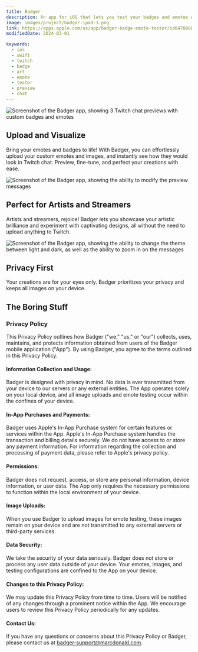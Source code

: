 ```yaml
---
title: Badger
description: An app for iOS that lets you test your badges and emotes without uploading them to Twitch
image: images/project/badger-ipad-3.png
link: https://apps.apple.com/us/app/badger-badge-emote-tester/id6478088035
modifiedDate: 2024-03-01

keywords:
  - ios
  - swift
  - twitch
  - badge
  - art
  - emote
  - tester
  - preview
  - chat
---
```


<div className={'grid w-full place-content-center sm:mt-4'}>
	<img
		src="/images/project/badger-ipad-1.png"
		alt="Screenshot of the Badger app, showing 3 Twitch chat previews with custom badges and emotes"
		className={'h-72 object-contain sm:h-96'}
	/>
</div>

## Upload and Visualize

Bring your emotes and badges to life! With Badger, you can effortlessly
upload your custom emotes and images, and instantly see how they would look in Twitch chat. Preview, fine-tune, and perfect your creations with ease.

<div className={'grid w-full place-content-center sm:mt-4'}>
	<img
		src="/images/project/badger-ipad-2.png"
		alt="Screenshot of the Badger app, showing the ability to modify the preview messages"
		className={'h-72 object-contain sm:h-96'}
	/>
</div>

## Perfect for Artists and Streamers

Artists and streamers, rejoice! Badger lets you showcase your
artistic brilliance and experiment with captivating designs, all without the need to upload anything to Twitch.

<div className={'grid w-full place-content-center sm:mt-4'}>
	<img
		src="/images/project/badger-ipad-3.png"
		alt="Screenshot of the Badger app, showing the ability to change the theme between light and dark, as well
        as the ability to zoom in on the messages"
		className={'h-72 object-contain sm:h-96'}
	/>
</div>

## Privacy First

Your creations are for your eyes only. Badger prioritizes your privacy and keeps all images on your device.

## The Boring Stuff

### Privacy Policy

This Privacy Policy outlines how Badger ("we," "us," or "our") collects, uses, maintains, and protects information obtained from users of the Badger mobile application ("App").
By using Badger, you agree to the terms outlined in this Privacy Policy.

#### Information Collection and Usage:

Badger is designed with privacy in mind. No data is ever transmitted from your device to our servers or any external entities. The App operates solely on your local device, and all image uploads and emote testing occur within the confines of your device.

#### In-App Purchases and Payments:

Badger uses Apple's In-App Purchase system for certain features or services within the App. Apple's In-App Purchase system handles the transaction and billing details securely. We do not have access to or store any payment information. For information regarding the collection and processing of payment data, please refer to Apple's privacy policy.

#### Permissions:

Badger does not request, access, or store any personal information, device information, or user data. The App only requires the necessary permissions to function within the local environment of your device.

#### Image Uploads:

When you use Badger to upload images for emote testing, these images remain on your device and are not transmitted to any external servers or third-party services.

#### Data Security:

We take the security of your data seriously. Badger does not store or process any user data outside of your device. Your emotes, images, and testing configurations are confined to the App on your device.

#### Changes to this Privacy Policy:

We may update this Privacy Policy from time to time. Users will be notified of any changes through a prominent notice within the App. We encourage users to review this Privacy Policy periodically for any updates.

#### Contact Us:

If you have any questions or concerns about this Privacy Policy or Badger, please contact us at
[badger-support@marcdonald.com](mailto:badger-support@marcdonald.com).
